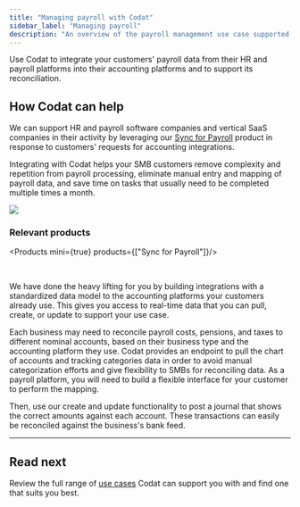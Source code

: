 ```yaml
---
title: "Managing payroll with Codat"
sidebar_label: "Managing payroll"
description: "An overview of the payroll management use case supported by Codat"
---
```



Use Codat to integrate your customers' payroll data from their HR and payroll platforms into their accounting platforms and to support its reconciliation.

## How Codat can help

We can support HR and payroll software companies and vertical SaaS companies in their activity by leveraging our [Sync for Payroll](/payroll/overview) product in response to customers' requests for accounting integrations. 

Integrating with Codat helps your SMB customers remove complexity and repetition from payroll processing, eliminate manual entry and mapping of payroll data, and save time on tasks that usually need to be completed multiple times a month. 

![](/img/use-cases/summary-pages/payroll.png)

### Relevant products

<Products mini={true} products={["Sync for Payroll"]}/>

<br/>

We have done the heavy lifting for you by building integrations with a standardized data model to the accounting platforms your customers already use. This gives you access to real-time data that you can pull, create, or update to support your use case.

Each business may need to reconcile payroll costs, pensions, and taxes to different nominal accounts, based on their business type and the accounting platform they use. Codat provides an endpoint to pull the chart of accounts and tracking categories data in order to avoid manual categorization efforts and give flexibility to SMBs for reconciling data. As a payroll platform, you will need to build a flexible interface for your customer to perform the mapping.  

Then, use our create and update functionality to post a journal that shows the correct amounts against each account. These transactions can easily be reconciled against the business's bank feed.

---

## Read next

Review the full range of [use cases](/usecases/overview) Codat can support you with and find one that suits you best.
